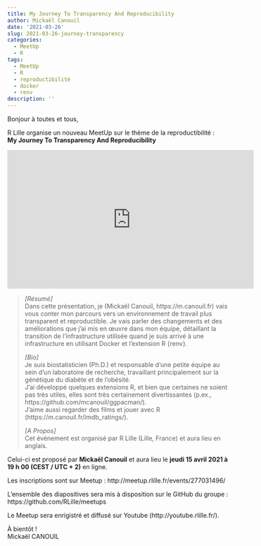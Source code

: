 ```yaml
---
title: My Journey To Transparency And Reproducibility
author: Mickaël Canouil
date: '2021-03-26'
slug: 2021-03-26-journey-transparency
categories:
  - MeetUp
  - R
tags:
  - MeetUp
  - R
  - reproductibilité
  - docker
  - renv
description: ''
---
```


Bonjour à toutes et tous,
 
R Lille  organise un nouveau MeetUp sur le thème de la reproductibilité :  
**My Journey To Transparency And Reproducibility**

<center>
<iframe width="560" height="315" src="https://www.youtube.com/embed/1CE8crjkwYY" title="YouTube video player" frameborder="0" allow="accelerometer; autoplay; clipboard-write; encrypted-media; gyroscope; picture-in-picture" allowfullscreen></iframe>
</center>

> _[Résumé]_  
> Dans cette présentation, je (Mickaël Canouil, https://m.canouil.fr) vais vous conter mon parcours vers un environnement de travail plus transparent et reproductible. Je vais parler des changements et des améliorations que j’ai mis en œuvre dans mon équipe, détaillant la transition de l’infrastructure utilisée quand je suis arrivé à une infrastructure en utilisant Docker et l'extension R {renv}.
> 
> _[Bio]_  
> Je suis biostatisticien (Ph.D.) et responsable d’une petite équipe au sein d’un laboratoire de recherche, travaillant principalement sur la génétique du diabète et de l’obésité.  
> J’ai développé quelques extensions R, et bien que certaines ne soient pas très utiles, elles sont très certainement divertissantes (p.ex., https://github.com/mcanouil/ggpacman/).  
> J’aime aussi regarder des films et jouer avec R (https://m.canouil.fr/imdb_ratings/).
> 
> _[A Propos]_  
> Cet événement est organisé par R Lille (Lille, France) et aura lieu en anglais.

Celui-ci est proposé par **Mickaël Canouil** et aura lieu le **jeudi 15 avril 2021 à 19 h 00 (CEST / UTC + 2)** en ligne.

Les inscriptions sont sur Meetup : http://meetup.rlille.fr/events/277031496/

L'ensemble des diapositives sera mis à disposition sur le GitHub du groupe : https://github.com/RLille/meetups

Le Meetup sera enrigistré et diffusé sur Youtube (http://youtube.rlille.fr/).

À bientôt !  
Mickaël CANOUIL